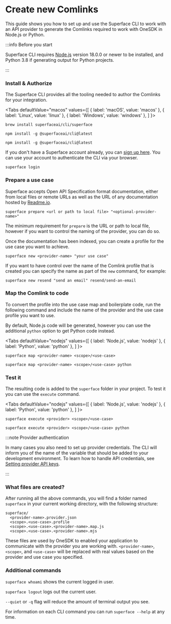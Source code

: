 
# Create new Comlinks

This guide shows you how to set up and use the Superface CLI to work with an API provider to generate the Comlinks required to work with OneSDK in Node.js or Python.

:::info Before you start

Superface CLI requires [Node.js](https://nodejs.dev/) version 18.0.0 or newer to be installed, and Python 3.8 if generating output for Python projects.

:::

<div class="count-steps-h3">

### Install & Authorize

The Superface CLI provides all the tooling needed to author the Comlinks for your integration.

<Tabs
  defaultValue="macos"
  values={[
    { label: 'macOS', value: 'macos' },
    { label: 'Linux', value: 'linux' },
    { label: 'Windows', value: 'windows' },
  ]
}>

<TabItem value="macos">

```shell title="Install with Homebrew"
brew install superfaceai/cli/superface
```

</TabItem>
<TabItem value="linux">

```shell title="Install with NPM"
npm install -g @superfaceai/cli@latest
```

</TabItem>
<TabItem value="windows">

```shell title="Install with NPM"
npm install -g @superfaceai/cli@latest
```

</TabItem>
</Tabs>

If you don't have a Superface account already, you can [sign up here](https://superface.ai/create-account). You can use your account to authenticate the CLI via your browser.

```shell
superface login
```

### Prepare a use case

Superface accepts Open API Specification format documentation, either from local files or remote URLs as well as the URL of any documentation hosted by [Readme.io](https://readme.io).

```shell
superface prepare <url or path to local file> "<optional-provider-name>"
```

The minimum requirement for `prepare` is the URL or path to local file, however if you want to control the naming of the provider, you can do so.

Once the documentation has been indexed, you can create a profile for the use case you want to achieve.

```shell
superface new <provider-name> "your use case"
```

If you want to have control over the name of the Comlink profile that is created you can specify the name as part of the `new` command, for example:

```shell
superface new resend "send an email" resend/send-an-email
```

### Map the Comlink to code

To convert the profile into the use case map and boilerplate code, run the following command and include the name of the provider and the use case profile you want to use.

By default, Node.js code will be generated, however you can use the additional `python` option to get Python code instead.

<Tabs
  defaultValue="nodejs"
  values={[
    { label: 'Node.js', value: 'nodejs' },
    { label: 'Python', value: 'python' },
  ]
}>
<TabItem value="nodejs">

```shell
superface map <provider-name> <scope>/<use-case>
```

</TabItem>
<TabItem value="python">

```shell
superface map <provider-name> <scope>/<use-case> python
```

</TabItem>
</Tabs>

### Test it

The resulting code is added to the `superface` folder in your project. To test it you can use the `execute` command.

<Tabs
  defaultValue="nodejs"
  values={[
    { label: 'Node.js', value: 'nodejs' },
    { label: 'Python', value: 'python' },
  ]
}>
<TabItem value="nodejs">

```shell
superface execute <provider> <scope>/<use-case>
```

</TabItem>
<TabItem value="python">

```shell
superface execute <provider> <scope>/<use-case> python
```

</TabItem>
</Tabs>

:::note Provider authentication

In many cases you also need to set up provider credentials. The CLI will inform you of the name of the variable that should be added to your development environment. To learn how to handle API credentials, see [Setting provider API keys](../guides/api-keys.md).

:::

### What files are created?

After running all the above commands, you will find a folder named `superface` in your current working directory, with the following structure:

```shell
superface/
  <provider-name>.provider.json
  <scope>.<use-case>.profile
  <scope>.<use-case>.<provider-name>.map.js
  <scope>.<use-case>.<provider-name>.mjs
```

These files are used by OneSDK to enabled your application to communicate with the provider you are working with. `<provider-name>`, `<scope>`, and `<use-case>` will be replaced with real values based on the provider and use case you specified.

### Additional commands

`superface whoami` shows the current logged in user.

`superface logout` logs out the current user.

`--quiet` or `-q` flag will reduce the amount of terminal output you see.

For information on each CLI command you can run `superface --help` at any time.

</div>
